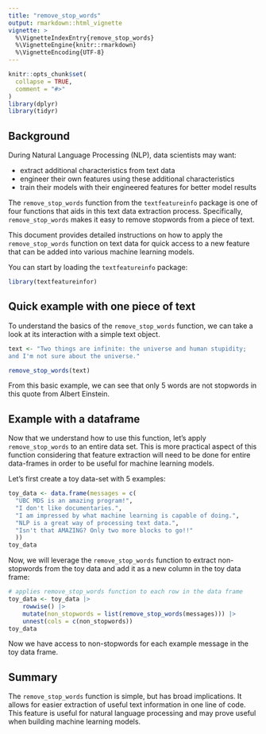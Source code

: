 ```yaml
---
title: "remove_stop_words"
output: rmarkdown::html_vignette
vignette: >
  %\VignetteIndexEntry{remove_stop_words}
  %\VignetteEngine{knitr::rmarkdown}
  %\VignetteEncoding{UTF-8}
---
```


```r
knitr::opts_chunk$set(
  collapse = TRUE,
  comment = "#>"
)
library(dplyr)
library(tidyr)
```

## Background

During Natural Language Processing (NLP), data scientists may want:

- extract additional characteristics from text data 
- engineer their own features using these additional characteristics 
- train their models with their engineered features for better model results

The `remove_stop_words` function from the `textfeatureinfo` package is one of four functions that aids in this text data extraction process. Specifically, `remove_stop_words` makes it easy to remove stopwords from a piece of text.

This document provides detailed instructions on how to apply the `remove_stop_words` function on text data for quick access to a new feature that can be added into various machine learning models.

You can start by loading the `textfeatureinfo` package:

```r
library(textfeatureinfor)
```

## Quick example with one piece of text

To understand the basics of the `remove_stop_words` function, we can take a look at its interaction with a simple text object.

```r
text <- "Two things are infinite: the universe and human stupidity; 
and I'm not sure about the universe."

remove_stop_words(text)
```

From this basic example, we can see that only 5 words are not stopwords in this quote from Albert Einstein.

## Example with a dataframe

Now that we understand how to use this function, let's apply `remove_stop_words` to an entire data set. This is more practical aspect of this function considering that feature extraction will need to be done for entire data-frames in order to be useful for machine learning models.

Let's first create a toy data-set with 5 examples:

```r
toy_data <- data.frame(messages = c(
  "UBC MDS is an amazing program!",
  "I don't like documentaries.",
  "I am impressed by what machine learning is capable of doing.",
  "NLP is a great way of processing text data.",
  "Isn't that AMAZING? Only two more blocks to go!!"
  ))
toy_data
```

Now, we will leverage the `remove_stop_words` function to extract non-stopwords from the toy data and add it as a new column in the toy data frame:

```r
# applies remove_stop_words function to each row in the data frame
toy_data <- toy_data |>
    rowwise() |>
    mutate(non_stopwords = list(remove_stop_words(messages))) |>
    unnest(cols = c(non_stopwords))
toy_data
```

Now we have access to non-stopwords for each example message in the toy data frame.

## Summary

The `remove_stop_words` function is simple, but has broad implications. It allows for easier extraction of useful text information in one line of code. This feature is useful for natural language processing and may prove useful when building machine learning models.
